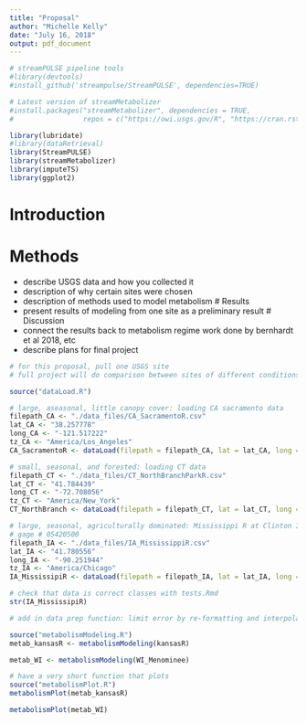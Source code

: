 ```yaml
---
title: "Proposal"
author: "Michelle Kelly"
date: "July 16, 2018"
output: pdf_document
---
```


```r
# streamPULSE pipeline tools
#library(devtools)
#install_github('streampulse/StreamPULSE', dependencies=TRUE)

# Latest version of streamMetabolizer
#install.packages("streamMetabolizer", dependencies = TRUE, 
#                 repos = c("https://owi.usgs.gov/R", "https://cran.rstudio.com"))

library(lubridate)
#library(dataRetrieval)
library(StreamPULSE)
library(streamMetabolizer)
library(imputeTS)
library(ggplot2)
```

# Introduction  
# Methods  
- describe USGS data and how you collected it
- description of why certain sites were chosen  
- description of methods used to model metabolism
# Results  
- present results of modeling from one site as a preliminary result
# Discussion  
- connect the results back to metabolism regime work done by bernhardt et al 2018, etc
- describe plans for final project

```r
# for this proposal, pull one USGS site
# full project will do comparison between sites of different conditions: tropical rivers, artic rivers, heavy agricultural rivers, arid rivers

source("dataLoad.R")

# large, aseasonal, little canopy cover: loading CA sacramento data
filepath_CA <- "./data_files/CA_SacramentoR.csv"
lat_CA <- "38.257778"
long_CA <- "-121.517222"
tz_CA <- "America/Los_Angeles"
CA_SacramentoR <- dataLoad(filepath = filepath_CA, lat = lat_CA, long = long_CA, tz = tz_CA)

# small, seasonal, and forested: loading CT data
filepath_CT <- "./data_files/CT_NorthBranchParkR.csv"
lat_CT <- "41.784439"
long_CT <- "-72.708056"
tz_CT <- "America/New_York"
CT_NorthBranch <- dataLoad(filepath = filepath_CT, lat = lat_CT, long = long_CT, tz = tz_CT)

# large, seasonal, agriculturally dominated: Mississippi R at Clinton IA
# gage # 05420500
filepath_IA <- "./data_files/IA_MississippiR.csv"
lat_IA <- "41.780556"
long_IA <- "-90.251944"
tz_IA <- "America/Chicago"
IA_MississipiR <- dataLoad(filepath = filepath_IA, lat = lat_IA, long = long_IA, tz = tz_IA)

# check that data is correct classes with tests.Rmd
str(IA_MississipiR)
```

```r
# add in data prep function: limit error by re-formatting and interpolating points in a seperate step
```


```r
source("metabolismModeling.R")
metab_kansasR <- metabolismModeling(kansasR)

metab_WI <- metabolismModeling(WI_Menominee)
```

```r
# have a very short function that plots
source("metabolismPlot.R")
metabolismPlot(metab_kansasR)

metabolismPlot(metab_WI)
```